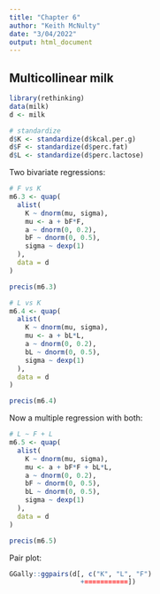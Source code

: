 ```yaml
---
title: "Chapter 6"
author: "Keith McNulty"
date: "3/04/2022"
output: html_document
---
```



## Multicollinear milk

```r
library(rethinking)
data(milk)
d <- milk

# standardize
d$K <- standardize(d$kcal.per.g)
d$F <- standardize(d$perc.fat)
d$L <- standardize(d$perc.lactose)

```


Two bivariate regressions:

```r
# F vs K
m6.3 <- quap(
  alist(
    K ~ dnorm(mu, sigma), 
    mu <- a + bF*F, 
    a ~ dnorm(0, 0.2), 
    bF ~ dnorm(0, 0.5), 
    sigma ~ dexp(1) 
  ),
  data = d
)

precis(m6.3)
```
```r
# L vs K
m6.4 <- quap(
  alist(
    K ~ dnorm(mu, sigma), 
    mu <- a + bL*L, 
    a ~ dnorm(0, 0.2), 
    bL ~ dnorm(0, 0.5), 
    sigma ~ dexp(1) 
  ),
  data = d
)

precis(m6.4)
```

Now a multiple regression with both:

```r
# L ~ F + L
m6.5 <- quap(
  alist(
    K ~ dnorm(mu, sigma), 
    mu <- a + bF*F + bL*L, 
    a ~ dnorm(0, 0.2), 
    bF ~ dnorm(0, 0.5), 
    bL ~ dnorm(0, 0.5), 
    sigma ~ dexp(1) 
  ),
  data = d
)

precis(m6.5)
```

Pair plot:

```r
GGally::ggpairs(d[, c("K", "L", "F")
                  +===========])

```
